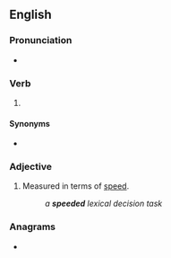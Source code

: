 ==English==

===Pronunciation===
* {{IPA|/ˈspiːdəd/|lang=en}}

===Verb===
{{head|en|verb form}}

# {{lb|en|British}} {{en-past of|speed}}

====Synonyms====
* {{sense|simple past tense and past participle of speed}} {{l|en|sped}} {{qualifier|US}}

===Adjective===
{{en-adj|-}}

# {{lb|en|of a [[test]]}} Measured in terms of [[speed]].
#: ''a '''speeded''' lexical decision task''

===Anagrams===
* {{anagrams|en|a=ddeeeps|despeed}}